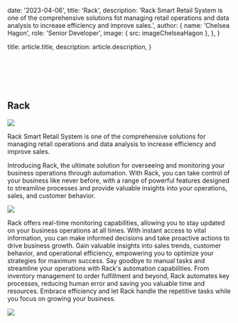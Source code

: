 
  date: '2023-04-06',
  title: 'Rack',
  description:
    'Rack Smart Retail System is one of the comprehensive solutions fot managing retail operations and data analysis to increase efficiency and improve sales.',
  author: {
    name: 'Chelsea Hagon',
    role: 'Senior Developer',
    image: { src: imageChelseaHagon },
  },
}

  title: article.title,
  description: article.description,
}

<br />
<br />
<br />
<br />

## Rack

![](./rack.png)

Rack Smart Retail System is one of the comprehensive solutions for managing
retail operations and data analysis to increase efficiency and improve sales.

Introducing Rack, the ultimate solution for overseeing and monitoring your business operations through automation.
With Rack, you can take control of your business like never before, with a range of powerful features designed to streamline processes and provide
valuable insights into your operations, sales, and customer behavior.

![](./rack3.png)

Rack offers real-time monitoring capabilities, allowing you to stay updated on your business operations at all times.
With instant access to vital information, you can make informed decisions and take proactive actions to drive business growth.
Gain valuable insights into sales trends, customer behavior, and operational efficiency, empowering you to optimize your strategies for maximum success.
Say goodbye to manual tasks and streamline your operations with Rack's automation capabilities. From inventory management to order fulfillment and beyond,
Rack automates key processes, reducing human error and saving you valuable time and resources. Embrace efficiency and let Rack handle the repetitive tasks while you focus on growing your business.

![](./rack22.png)
